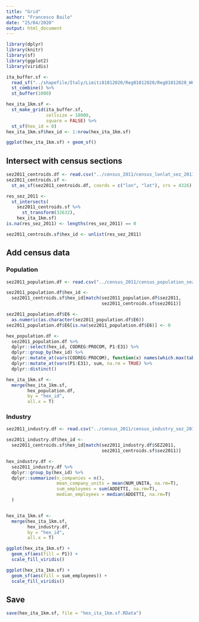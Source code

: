 ```yaml
---
title: "Grid"
author: "Francesco Bailo"
date: "25/04/2020"
output: html_document
---
```


```r
library(dplyr)
library(knitr)
library(sf)
library(ggplot2)
library(viridis)
```

```r

ita_buffer.sf <- 
  read_sf("../shapefile/Italy/Limiti01012020/Reg01012020/Reg01012020_WGS84.shp") %>%
  st_combine() %>%
  st_buffer(1000)

hex_ita_1km.sf <- 
  st_make_grid(ita_buffer.sf,
               cellsize = 10000, 
               square = FALSE) %>%
  st_sf(hex_id = 0)
hex_ita_1km.sf$hex_id <- 1:nrow(hex_ita_1km.sf)
```

```r
ggplot(hex_ita_1km.sf) + geom_sf()
```

## Intersect with census sections

```r
sez2011_centroids.df <- read.csv("../census_2011/census_lonlat_sez_2011.csv")
sez2011_centroids.sf <-
  st_as_sf(sez2011_centroids.df, coords = c("lon", "lat"), crs = 4326)

res_sez_2011 <- 
  st_intersects(
    sez2011_centroids.sf %>% 
      st_transform(32632), 
    hex_ita_1km.sf)
is.na(res_sez_2011) <- lengths(res_sez_2011) == 0

sez2011_centroids.sf$hex_id <- unlist(res_sez_2011)
```

## Add census data

### Population

```r
sez2011_population.df <- read.csv("../census_2011/census_population_sez_2011.csv")

sez2011_population.df$hex_id <- 
  sez2011_centroids.sf$hex_id[match(sez2011_population.df$sez2011,
                                    sez2011_centroids.sf$sez2011)]

sez2011_population.df$E6 <- 
  as.numeric(as.character(sez2011_population.df$E6))
sez2011_population.df$E6[is.na(sez2011_population.df$E6)] <- 0

hex_population.df <- 
  sez2011_population.df %>%
  dplyr::select(hex_id, CODREG:PROCOM, P1:E31) %>%
  dplyr::group_by(hex_id) %>%
  dplyr::mutate_at(vars(CODREG:PROCOM), function(x) names(which.max(table(x)))) %>%
  dplyr::mutate_at(vars(P1:E31), sum, na.rm = TRUE) %>%
  dplyr::distinct()

hex_ita_1km.sf <-
  merge(hex_ita_1km.sf, 
        hex_population.df, 
        by = "hex_id",
        all.x = T)
```

### Industry

```r
sez2011_industry.df <- read.csv("../census_2011/census_industry_sez_2011.csv")

sez2011_industry.df$hex_id <- 
  sez2011_centroids.sf$hex_id[match(sez2011_industry.df$SEZ2011,
                                    sez2011_centroids.sf$sez2011)]

hex_industry.df <- 
  sez2011_industry.df %>%
  dplyr::group_by(hex_id) %>%
  dplyr::summarize(n_companies = n(),
                   mean_company_units = mean(NUM_UNITA, na.rm=T),
                   sum_employees = sum(ADDETTI, na.rm=T),
                   median_employees = median(ADDETTI, na.rm=T)
  )


hex_ita_1km.sf <-
  merge(hex_ita_1km.sf, 
        hex_industry.df, 
        by = "hex_id",
        all.x = T)
```


```r
ggplot(hex_ita_1km.sf) +
  geom_sf(aes(fill = P1)) +
  scale_fill_viridis()

ggplot(hex_ita_1km.sf) +
  geom_sf(aes(fill = sum_employees)) +
  scale_fill_viridis()
```

## Save

```r
save(hex_ita_1km.sf, file = "hex_ita_1km.sf.RData")
```

